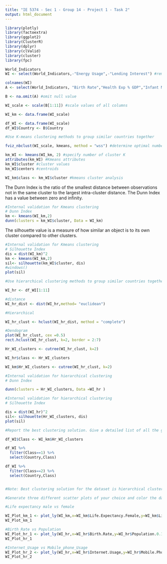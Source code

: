 ```yaml
---
title: "IE 5374 - Sec 1 - Group 14 - Project 1 - Task 2"
output: html_document
---
```


```r
library(plotly)
library(factoextra)
library(ggplot2)
library(ClusterR)
library(dplyr)
library(clValid)
library(cluster)
library(fpc)
```

```r
World_Indicators 
WI <- select(World_Indicators,-"Energy Usage",-"Lending Interest") #remove following columns

colnames(WI)
A <- select(World_Indicators, "Birth Rate","Health Exp % GDP","Infant Mortality Rate","Internet Usage","Life Expectancy Female","Life Expectancy Male","Mobile Phone Usage","Population 0-14","Population 15-64","Population 65+","Population Urban","Country") #select metrics

B <- na.omit(A) #omit null value

WI_scale <- scale(B[1:11]) #scale values of all columns

WI_km <- data.frame(WI_scale)

df_WI <- data.frame(WI_scale)
df_WI$Country <- B$Country
```

```r
#Use K-means clustering methods to group similar countries together

fviz_nbclust(WI_scale, kmeans, method = "wss") #determine optimal number of clusters and plot of the number of clusters vs. the total within sum of square

km_WI <- kmeans(WI_km, 2) #specify number of cluster K
attributes(km_WI) #Kmeans attributes
km_WI$cluster #cluster values
km_WI$centers #centroids

WI_km$class <- km_WI$cluster #kmeans cluster analysis
```
The Dunn Index is the ratio of the smallest distance between observations not in the same cluster to the largest intra-cluster distance. The Dunn Index has a value between zero and infinity.
```r
#Internal validation for Kmeans clustering
# Dunn Index
km <- kmeans(WI_km,2)
dunn(clusters = km_WI$cluster, Data = WI_km)
```

The silhouette value is a measure of how similar an object is to its own cluster compared to other clusters.
```r
#Internal validation for Kmeans clustering
# Silhouette Index
dis = dist(WI_km)^2
km <- kmeans(WI_km,2)
sil<- silhouette(km_WI$cluster, dis)
#windows() 
plot(sil)
```

```r
#Use hierarchical clustering methods to group similar countries together

WI_hr <- df_WI[1:11]

#distance
WI_hr_dist <- dist(WI_hr,method= "euclidean")

#Hierarchical

WI_hr_clust <- hclust(WI_hr_dist, method = "complete")

#Dendogram
plot(WI_hr_clust, cex =0.5)
rect.hclust(WI_hr_clust, k=2, border = 2:7)

Hr_WI_clusters <- cutree(WI_hr_clust, k=2)

WI_hr$class <- Hr_WI_clusters

WI_km$Hr_WI_clusters <- cutree(WI_hr_clust, k=2)
```

```r
#Internal validation for hierarchical clustering
# Dunn Index

dunn(clusters = Hr_WI_clusters, Data =WI_hr )
```

```r
#Internal validation for hierarchical clustering
# Silhouette Index

dis = dist(WI_hr)^2
sil<- silhouette(Hr_WI_clusters, dis)
plot(sil)
```

```r
#Report the best clustering solution. Give a detailed list of all the groups and the countries included within the groups

df_WI$Class <- WI_km$Hr_WI_clusters

df_WI %>%
  filter(Class==1) %>%
  select(Country,Class)

df_WI %>%
  filter(Class==2) %>%
  select(Country,Class)


#Note: Best clustering solution for the dataset is hierarchical clustering. Below are the list of all the groups and the countries included.
```

```r
#Generate three different scatter plots of your choice and color the data points according to the group. Example: “Life expectancy vs GDP”, “Infant Mortality vs GDP”, etc

#Life expectancy male vs female

WI_Plot_km_1 <- plot_ly(WI_km,x=WI_km$Life.Expectancy.Female,y=WI_km$Life.Expectancy.Male, color = ~as.factor(WI_km$class))
WI_Plot_km_1
```

```r
#Birth_Rate vs Population
WI_Plot_hr_1 <- plot_ly(WI_hr,x=WI_hr$Birth.Rate,y=WI_hr$Population.0.14, color = ~as.factor(Hr_WI_clusters))
WI_Plot_hr_1
```

```r
#Internet_Usage vs Mobile_phone_Usage
WI_Plot_hr_2 <- plot_ly(WI_hr,x=WI_hr$Internet.Usage,y=WI_hr$Mobile.Phone.Usage, color = ~as.factor(Hr_WI_clusters))
WI_Plot_hr_2
```
